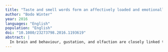 ```yaml
---
title: "Taste and smell words form an affectively loaded and emotionally flexible part of the English lexicon"
author: "Bodo Winter"
year: 2016
languages: "English"
population: "English"
doi: "10.1080/23273798.2016.1193619"
abstract: |
  In brain and behaviour, gustation, and olfaction are closely linked to emotional processing. This paper shows that similarly, words associated with taste and smell, such as “pungent” and “delicious”, are on average more emotionally valenced than words associated with the other senses, such as “beige” (visual) and “echoing” (auditory). Moreover, taste and smell words occur more frequently in emotionally valenced phrases, for example, “fragrant” modifies more emotionally valenced nouns (“fragrant kiss”) than the visual adjective “yellow” (“yellow house”). It is argued that taste and smell words form an affectively loaded part of the English lexicon. Taste and smell words are also shown to be more emotionally flexible in that words such as “sweet” can be combined with both good and bad nouns (“sweet delight” versus “sweet disaster”), much more so than is the case for sensory words for the other modalities. The paper discusses implications for theories of embodied language understanding.
---
```

